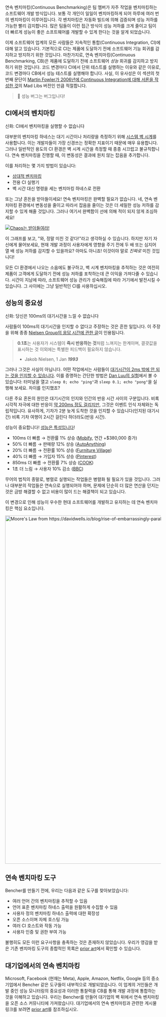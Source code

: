 연속 벤치마킹(Continuous Benchmarking)은 팀 멤버가 자주 작업을 벤치마킹하는 소프트웨어 개발 방식입니다.
보통 각 개인이 일일이 벤치마킹하게 되어 하루에 여러 번의 벤치마킹이 이루어집니다.
각 벤치마킹은 자동화 빌드에 의해 검증되며 성능 저하를 가능한 빨리 감지합니다.
많은 팀들이 이런 접근 방식이 성능 저하를 크게 줄이고 팀이 더 빠르게 성능이 좋은 소프트웨어를 개발할 수 있게 한다는 것을 알게 되었습니다.

이제 소프트웨어 업계의 모든 사람들은 지속적인 통합(Continuous Integration, CI)에 대해 알고 있습니다.
기본적으로 CI는 제품에 도달하기 전에 소프트웨어 기능 회귀를 감지하고 방지하기 위한 것입니다.
마찬가지로, 연속 벤치마킹(Continuous Benchmarking, CB)은 제품에 도달하기 전에 소프트웨어 _성능_ 회귀를 감지하고 방지하기 위한 것입니다.
코드 변경마다 CI에서 단위 테스트를 실행하는 이유와 같은 이유로,
코드 변경마다 CB에서 성능 테스트를 실행해야 합니다.
사실, 이 유사성은 이 섹션의 첫 번째 문단이 [Martin Fowler가 2006년에 Continuous Integration에 대해 서론을 작성한 것](https://martinfowler.com/articles/continuousIntegration.html)의 Mad Libs 버전인 만큼 적절합니다.

> 🐰 성능 버그는 버그입니다!

## CI에서의 벤치마킹

신화: CI에서 벤치마킹을 실행할 수 없습니다

대부분의 벤치마킹 하네스는 대기 시간이나 처리량을 측정하기 위해 [시스템 벽 시계](https://en.wikipedia.org/wiki/Elapsed_real_time)를 사용합니다.
이는 개발자들이 가장 신경쓰는 정확한 지표이기 때문에 매우 유용합니다.
그러나 일반적인 용도의 CI 환경은 벽 시계 시간을 측정할 때 종종 시끄럽고 불규칙합니다.
연속 벤치마킹을 진행할 때, 이 변동성은 결과에 원치 않는 잡음을 추가합니다.

이를 처리하는 몇 가지 방법이 있습니다:
- [상대적 벤치마킹](/docs/ko/how-to/track-benchmarks/)
- 전용 CI 실행기
- 벽 시간 대신 명령을 세는 벤치마킹 하네스로 전환

또는 그냥 혼돈을 받아들이세요! 연속 벤치마킹은 완벽할 필요가 없습니다.
네, 연속 벤치마킹 환경에서 변동성을 줄이고 따라서 잡음을 줄이는 것은 더 세밀한 성능 저하를 감지할 수 있게 해줄 것입니다.
그러나 여기서 완벽함이 선에 의해 적이 되지 않게 조심하세요!

[![Chaos는 받아들여라!](https://api.bencher.dev/v0/projects/bencher/perf/img?branches=619d15ed-0fbd-4ccb-86cb-fddf3124da29&testbeds=0d991aac-b241-493a-8b0f-8d41419455d2&benchmarks=1db23e93-f909-40aa-bf42-838cc7ae05f5&measures=4358146b-b647-4869-9d24-bd22bb0c49b5&title=Embrace+the+Chaos%21)](https://bencher.dev/perf/bencher?key=true&measures=4358146b-b647-4869-9d24-bd22bb0c49b5&branches=619d15ed-0fbd-4ccb-86cb-fddf3124da29&tab=benchmarks&testbeds=0d991aac-b241-493a-8b0f-8d41419455d2&benchmarks=1db23e93-f909-40aa-bf42-838cc7ae05f5)

이 그래프를 보고, "와, 정말 미친 것 같다!"라고 생각하실 수 있습니다. 하지만 자기 자신에게 물어보세요, 현재 개발 과정이 사용자에게 영향을 주기 전에 두 배 또는 심지어 열 배 성능 저하를 감지할 수 있을까요? 아마도 아니죠! 이것이야 말로 _진짜로_ 미친 것입니다!

모든 CI 환경에서 나오는 소음에도 불구하고, 벽 시계 벤치마킹을 추적하는 것은 여전히 제품이 고객에게 도달하기 전에 성능 저하를 포착하는데 큰 이익을 가져다줄 수 있습니다.
시간이 지남에 따라, 소프트웨어 성능 관리가 성숙해짐에 따라 거기에서 발전시킬 수 있습니다.
그 사이에는 그냥 일반적인 CI를 사용하십시오.

## 성능의 중요성

신화: 당신은 100ms의 대기시간을 느낄 수 없습니다

사람들이 100ms의 대기시간을 인지할 수 없다고 주장하는 것은 흔한 일입니다.
이 주장을 위해 종종 [Nielsen Group의 응답 시간에 관한 글](https://www.nngroup.com/articles/response-times-3-important-limits/)이 인용됩니다.

> **0.1초**는 사용자가 시스템이 **즉시 반응하는 것**처럼 느껴지는 한계이며, 결괏값을 표시하는 것 이외에는 특별한 피드백이 필요하지 않습니다.
>
> - Jakob Nielsen, 1 Jan __*1993*__

그러나 그것은 사실이 아닙니다.
어떤 작업에서는 사람들이 [대기시간이 2ms 밖에 안 되는 것을 인지할 수 있습니다](https://pdfs.semanticscholar.org/386a/15fd85c162b8e4ebb6023acdce9df2bd43ee.pdf).
이를 증명하는 간단한 방법은 [Dan Luu의 실험](https://danluu.com/input-lag/#appendix-why-measure-latency)에서 볼 수 있습니다: 터미널을 열고 `sleep 0; echo "ping"`과 `sleep 0.1; echo "pong"`을 실행해 보세요. 차이를 인지했죠?

다른 주요 혼돈의 원인은 대기시간의 인지와 인간의 반응 시간 사이의 구분입니다. 비록 시각적 자극에 대한 반응이 [약 200ms 정도 걸리지만](https://humanbenchmark.com/tests/reactiontime), 그것은 이벤트 인식 자체와는 독립적입니다. 유사하게, 기차가 2분 늦게 도착한 것을 인지할 수 있습니다(인지된 대기시간) 비록 기차 여행이 2시간 걸린다 하더라도(반응 시간).

성능이 중요합니다! [성능은 특성입니다](https://blog.codinghorror.com/performance-is-a-feature)!

- 100ms 더 빠름 → 전환률 1% 상승 ([Mobify](https://web.dev/why-speed-matters/), 연간 +$380,000 증가)
- 50% 더 빠름 → 판매량 12% 상승 ([AutoAnything](https://www.digitalcommerce360.com/2010/08/19/web-accelerator-revs-conversion-and-sales-autoanything/))
- 20% 더 빠름 → 전환률 10% 상승 ([Furniture Village](https://www.thinkwithgoogle.com/intl/en-gb/marketing-strategies/app-and-mobile/furniture-village-and-greenlight-slash-page-load-times-boosting-user-experience/))
- 40% 더 빠름 → 가입자 15% 상승 ([Pinterest](https://medium.com/pinterest-engineering/driving-user-growth-with-performance-improvements-cfc50dafadd7))
- 850ms 더 빠름 → 전환률 7% 상승 ([COOK](https://web.dev/why-speed-matters/))
- 1초 더 느림 → 사용자 10% 감소 ([BBC](https://www.creativebloq.com/features/how-the-bbc-builds-websites-that-scale))

무어의 법칙의 종말로, 병렬로 실행되는 작업들은 병렬화 될 필요가 있을 것입니다.
그러나 대부분의 작업들은 연속으로 실행되어야 하며,
문제에 단순히 더 많은 연산을 던지는 것은 금방 해결할 수 없고 비용이 많이 드는 해결책이 되고 있습니다.

이 변경으로 인해 성능이 우수한 현대 소프트웨어를 개발하고 유지하는 데 연속 벤치마킹은 핵심 요소입니다.

<div class="content has-text-centered">
<img
    src="https://s3.amazonaws.com/public.bencher.dev/moores_law.jpg"
    width="2124"
    height="1128"
    alt="Moore's Law from https://davidwells.io/blog/rise-of-embarrassingly-parallel-serverless-compute"
/>
</div>

## 연속 벤치마킹 도구

Bencher를 만들기 전에, 우리는 다음과 같은 도구를 찾아보았습니다:

- 여러 언어 간의 벤치마킹을 추적할 수 있음
- 언어 표준 벤치마킹 하네스 출력을 원활하게 수집할 수 있음
- 사용자 정의 벤치마킹 하네스 출력에 대한 확장성
- 오픈 소스이며 자체 호스팅 가능
- 여러 CI 호스트와 작동 가능
- 사용자 인증 및 권한 부여 가능

불행히도 모든 이런 요구사항을 충족하는 것은 존재하지 않았습니다.
우리가 영감을 받은 기존 벤치마킹 도구의 종합적인 목록은 [prior art](/docs/ko/reference/prior-art/)에서 확인할 수 있습니다.

## 대기업에서의 연속 벤치마킹

Microsoft, Facebook (현재는 Meta), Apple, Amazon, Netflix, Google 등의 중소기업에서
Bencher 같은 도구들이 내부적으로 개발되었습니다.
이 업계의 거인들은 개발 중인 성능 모니터링의 중요성과 이러한 통찰력을 CB를 통해 개발 과정에 통합하는 것을 이해하고 있습니다.
우리는 Bencher를 만들어 대기업의 벽 뒤에서 연속 벤치마킹을 오픈 소스 커뮤니티에 가져왔습니다.
대기업에서의 연속 벤치마킹과 관련한 게시물 링크를 보려면 [prior art](/docs/ko/reference/prior-art/)를 참조하십시오.

